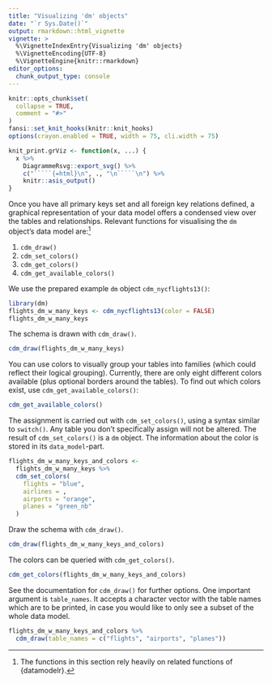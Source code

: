 ```yaml
---
title: "Visualizing 'dm' objects"
date: "`r Sys.Date()`"
output: rmarkdown::html_vignette
vignette: >
  %\VignetteIndexEntry{Visualizing 'dm' objects}
  %\VignetteEncoding{UTF-8}
  %\VignetteEngine{knitr::rmarkdown}
editor_options: 
  chunk_output_type: console
---
```


```r
knitr::opts_chunk$set(
  collapse = TRUE,
  comment = "#>"
)
fansi::set_knit_hooks(knitr::knit_hooks)
options(crayon.enabled = TRUE, width = 75, cli.width = 75)

knit_print.grViz <- function(x, ...) {
  x %>% 
    DiagrammeRsvg::export_svg() %>% 
    c("`````{=html}\n", ., "\n`````\n") %>% 
    knitr::asis_output()
}
```


Once you have all primary keys set and all foreign key relations defined, a graphical representation of your data model offers a condensed view over the tables and relationships.
Relevant functions for visualising the `dm` object's data model are:^[The functions in this section rely heavily on related functions of {datamodelr}.]

1. `cdm_draw()`
1. `cdm_set_colors()`
1. `cdm_get_colors()`
1. `cdm_get_available_colors()`

We use the prepared example `dm` object `cdm_nycflights13()`:
```r
library(dm)
flights_dm_w_many_keys <- cdm_nycflights13(color = FALSE)
flights_dm_w_many_keys
```

The schema is drawn with `cdm_draw()`. 
```r
cdm_draw(flights_dm_w_many_keys)
```

You can use colors to visually group your tables into families (which could reflect their logical grouping).
Currently, there are only eight different colors available (plus optional borders around the tables).
To find out which colors exist, use `cdm_get_available_colors()`:
```r
cdm_get_available_colors()
```

The assignment is carried out with `cdm_set_colors()`, using a syntax similar to `switch()`.
Any table you don't specifically assign will not be altered. 
The result of `cdm_set_colors()` is a `dm` object.
The information about the color is stored in its `data_model`-part.
```r
flights_dm_w_many_keys_and_colors <-
  flights_dm_w_many_keys %>% 
  cdm_set_colors(
    flights = "blue",
    airlines = ,
    airports = "orange",
    planes = "green_nb"
  )
```

Draw the schema with `cdm_draw()`. 
```r
cdm_draw(flights_dm_w_many_keys_and_colors)
```

The colors can be queried with `cdm_get_colors()`. 
```r
cdm_get_colors(flights_dm_w_many_keys_and_colors)
```

See the documentation for `cdm_draw()` for further options.
One important argument is `table_names`.
It accepts a character vector with the table names which are to be printed, in case you would like to only see a subset of the whole data model.
```r
flights_dm_w_many_keys_and_colors %>% 
  cdm_draw(table_names = c("flights", "airports", "planes"))
```
